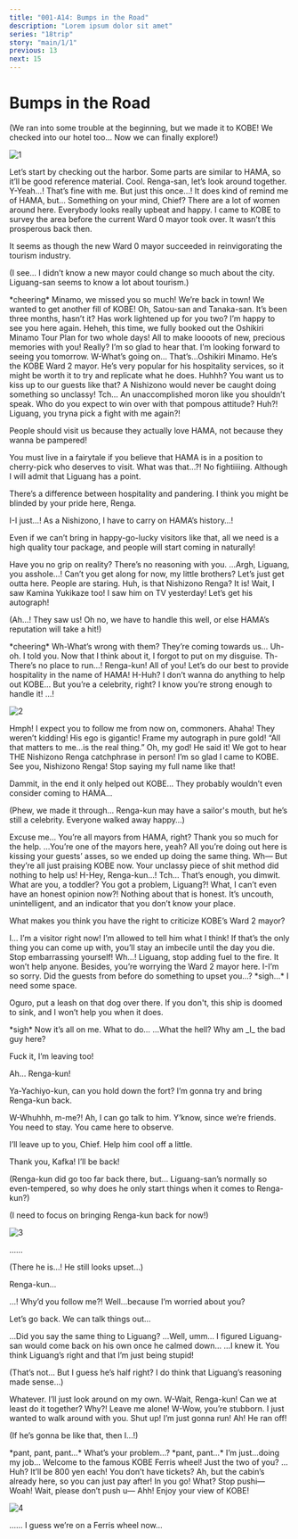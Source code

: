 ```yaml
---
title: "001-A14: Bumps in the Road"
description: "Lorem ipsum dolor sit amet"
series: "18trip"
story: "main/1/1"
previous: 13
next: 15
---
```



# Bumps in the Road

<Divider loc="KOBE - Meriken Park" />

<Bubble mc>
<p class="t">(We ran into some trouble at the beginning, but we made it to KOBE! We checked into our hotel too… Now we can finally explore!)</p>
</Bubble>

![1](1.jpg)

<Bubble character="Kafka">
Let’s start by checking out the harbor. Some parts are similar to HAMA, so it’ll be good reference material.
</Bubble>

<Bubble character="Ten">
Cool. Renga-san, let’s look around together.
</Bubble>

<Bubble character="Renga">
Y-Yeah…! That’s fine with me. But just this once…!
</Bubble>

<Bubble mc>
It does kind of remind me of HAMA, but…
</Bubble>

<Bubble character="Kafka">
Something on your mind, Chief?
</Bubble>

<Bubble mc>
There are a lot of women around here. Everybody looks really upbeat and happy.
</Bubble>

<Bubble character="Liguang">
I came to KOBE to survey the area before the current Ward 0 mayor took over. It wasn’t this prosperous back then.

It seems as though the new Ward 0 mayor succeeded in reinvigorating the tourism industry.
</Bubble>

<Bubble mc>
<p class="t">(I see… I didn’t know a new mayor could change so much about the city. Liguang-san seems to know a lot about tourism.)</p>
</Bubble>

<Narration>
&ast;cheering&ast;
</Narration>

<Bubble character="KOBE Fan A">
Minamo, we missed you so much!
</Bubble>

<Bubble character="KOBE Fan B">
We’re back in town! We wanted to get another fill of KOBE!
</Bubble>

<Bubble character="Minamo" name="???">
Oh, Satou-san and Tanaka-san. It’s been three months, hasn’t it? Has work lightened up for you two? I’m happy to see you here again.
</Bubble>

<Bubble character="KOBE Fan A">
Heheh, this time, we fully booked out the Oshikiri Minamo Tour Plan for two whole days!
</Bubble>

<Bubble character="KOBE Fan B">
All to make loooots of new, precious memories with you!
</Bubble>

<Bubble character="Minamo" name="???">
Really? I’m so glad to hear that. I’m looking forward to seeing you tomorrow.
</Bubble>

<Bubble character="Renga">
W-What’s going on…
</Bubble>

<Bubble character="Kafka">
That’s…Oshikiri Minamo. He’s the KOBE Ward 2 mayor. He’s very popular for his hospitality services, so it might be worth it to try and replicate what he does.
</Bubble>

<Bubble character="Renga">
Huhhh? You want us to kiss up to our guests like that? A Nishizono would never be caught doing something so unclassy!
</Bubble>

<Bubble character="Liguang">
Tch… An unaccomplished moron like you shouldn’t speak. Who do you expect to win over with that pompous attitude?
</Bubble>

<Bubble character="Renga">
Huh?! Liguang, you tryna pick a fight with me again?!

People should visit us because they actually love HAMA, not because they wanna be pampered!
</Bubble>

<Bubble character="Liguang">
You must live in a fairytale if you believe that HAMA is in a position to cherry-pick who deserves to visit.
</Bubble>

<Bubble character="Renga">
What was that…?!
</Bubble>

<Bubble character="Kafka">
No fightiiiing. Although I will admit that Liguang has a point.

There’s a difference between hospitality and pandering. I think you might be blinded by your pride here, Renga.
</Bubble>

<Bubble character="Renga">
I-I just…! As a Nishizono, I have to carry on HAMA’s history…!

Even if we can’t bring in happy-go-lucky visitors like that, all we need is a high quality tour package, and people will start coming in naturally!
</Bubble>

<Bubble character="Liguang">
Have you no grip on reality? There’s no reasoning with you.
</Bubble>

<Bubble character="Renga">
…Argh, Liguang, you asshole…!
</Bubble>

<Bubble character="Yukikaze">
Can’t you get along for now, my little brothers?
</Bubble>

<Bubble character="Ten">
Let’s just get outta here. People are staring.
</Bubble>

<Bubble character="KOBE Fan C">
Huh, is that Nishizono Renga?
</Bubble>

<Bubble character="KOBE Fan D">
It is! Wait, I saw Kamina Yukikaze too!
</Bubble>

<Bubble character="KOBE Fan B">
I saw him on TV yesterday! Let’s get his autograph!
</Bubble>

<Bubble mc>
<p class="t">(Ah…! They saw us! Oh no, we have to handle this well, or else HAMA’s reputation will take a hit!)</p>
</Bubble>

<Narration>
&ast;cheering&ast;
</Narration>

<Bubble character="Renga">
Wh-What’s wrong with them? They’re coming towards us…
</Bubble>

<Bubble character="Ten">
Uh-oh. I told you.
</Bubble>

<Bubble character="Yukikaze">
Now that I think about it, I forgot to put on my disguise.
</Bubble>

<Bubble character="Renga">
Th-There’s no place to run…!
</Bubble>

<Bubble mc>
Renga-kun! All of you! Let’s do our best to provide hospitality in the name of HAMA!
</Bubble>

<Bubble character="Renga">
H-Huh? I don’t wanna do anything to help out KOBE…
</Bubble>

<Bubble mc>
But you’re a celebrity, right? I know you’re strong enough to handle it!
</Bubble>

<Bubble character="Renga">
…!
</Bubble>

<Divider omotenashi />

![2](2.jpg)

<Bubble character="Renga">
Hmph! I expect you to follow me from now on, commoners.
</Bubble>

<Bubble character="KOBE Fan A">
Ahaha! They weren’t kidding! His ego is gigantic!
</Bubble>

<Bubble character="Renga">
Frame my autograph in pure gold! “All that matters to me…is the real thing.”
</Bubble>

<Bubble character="KOBE Fan B">
Oh, my god! He said it! We got to hear THE Nishizono Renga catchphrase in person! I’m so glad I came to KOBE.
</Bubble>

<Bubble character="KOBE Fan C">
See you, Nishizono Renga!
</Bubble>

<Bubble character="Renga">
Stop saying my full name like that!

Dammit, in the end it only helped out KOBE… They probably wouldn’t even consider coming to HAMA…
</Bubble>

<Bubble mc>
<p class="t">(Phew, we made it through… Renga-kun may have a sailor's mouth, but he’s still a celebrity. Everyone walked away happy…)</p>
</Bubble>

<Bubble character="Minamo">
Excuse me… You’re all mayors from HAMA, right? Thank you so much for the help.
</Bubble>

<Bubble character="Renga">
…You’re one of the mayors here, yeah? All you’re doing out here is kissing your guests’ asses, so we ended up doing the same thing.
</Bubble>

<Bubble character="Minamo">
Wh&NoBreak;—
</Bubble>

<Bubble character="Renga">
But they’re all just praising KOBE now. Your unclassy piece of shit method did nothing to help us!
</Bubble>

<Bubble mc>
H-Hey, Renga-kun…!
</Bubble>

<Bubble character="Liguang">
Tch… That’s enough, you dimwit. What are you, a toddler?
</Bubble>

<Bubble character="Renga">
You got a problem, Liguang?! What, I can’t even have an honest opinion now?!
</Bubble>

<Bubble character="Liguang">
Nothing about that is honest. It’s uncouth, unintelligent, and an indicator that you don’t know your place.

What makes you think you have the right to criticize KOBE’s Ward 2 mayor?
</Bubble>

<Bubble character="Renga">
I… I’m a visitor right now! I’m allowed to tell him what I think!
</Bubble>

<Bubble character="Liguang">
If that’s the only thing you can come up with, you’ll stay an imbecile until the day you die. Stop embarrassing yourself!
</Bubble>

<Bubble character="Renga">
Wh…!
</Bubble>

<Bubble character="Yukikaze">
Liguang, stop adding fuel to the fire. It won’t help anyone. Besides, you’re worrying the Ward 2 mayor here.
</Bubble>

<Bubble character="Minamo">
I-I’m so sorry. Did the guests from before do something to upset you…?
</Bubble>

<Bubble character="Liguang">
&ast;sigh…&ast; I need some space.

Oguro, put a leash on that dog over there. If you don't, this ship is doomed to sink, and I won’t help you when it does.
</Bubble>

<Bubble character="Kafka">
&ast;sigh&ast; Now it’s all on me. What to do…
</Bubble>

<Bubble character="Renga">
…What the hell? Why am _I_ the bad guy here?

Fuck it, I’m leaving too!
</Bubble>

<Bubble mc>
Ah… Renga-kun!

Ya-Yachiyo-kun, can you hold down the fort? I’m gonna try and bring Renga-kun back.
</Bubble>

<Bubble character="Yachiyo">
W-Whuhhh, m-me?!
</Bubble>

<Bubble character="Ten">
Ah, I can go talk to him. Y’know, since we’re friends.
</Bubble>

<Bubble character="Kafka">
You need to stay. You came here to observe.

I’ll leave up to you, Chief. Help him cool off a little.
</Bubble>

<Bubble mc>
Thank you, Kafka! I’ll be back!

<p class="t">(Renga-kun did go too far back there, but… Liguang-san’s normally so even-tempered, so why does he only start things when it comes to Renga-kun?)</p>

<p class="t">(I need to focus on bringing Renga-kun back for now!)</p>
</Bubble>

<Divider timeskip />

![3](3.jpg)

<Bubble character="Renga">
……
</Bubble>

<Bubble mc>
<p class="t">(There he is…! He still looks upset…)</p>

Renga-kun…
</Bubble>

<Bubble character="Renga">
…! Why’d you follow me?!
</Bubble>

<Bubble mc>
Well…because I’m worried about you?

Let’s go back. We can talk things out…
</Bubble>

<Bubble character="Renga">
…Did you say the same thing to Liguang?
</Bubble>

<Bubble mc>
…Well, umm… I figured Liguang-san would come back on his own once he calmed down…
</Bubble>

<Bubble character="Renga">
…I knew it. You think Liguang’s right and that I’m just being stupid!
</Bubble>

<Bubble mc>
<p class="t">(That’s not… But I guess he’s half right? I do think that Liguang’s reasoning made sense…)</p>
</Bubble>

<Bubble character="Renga">
Whatever. I’ll just look around on my own.
</Bubble>

<Bubble mc>
W-Wait, Renga-kun! Can we at least do it together?
</Bubble>

<Bubble character="Renga">
Why?! Leave me alone!
</Bubble>

<Bubble mc>
W-Wow, you’re stubborn. I just wanted to walk around with you.
</Bubble>

<Bubble character="Renga">
Shut up! I’m just gonna run!
</Bubble>

<Bubble mc>
Ah! He ran off!

<p class="t">(If he’s gonna be like that, then I…!)</p>
</Bubble>

<Divider timeskip />

<Bubble character="Renga">
&ast;pant, pant, pant…&ast; What’s your problem…?
</Bubble>

<Bubble mc>
&ast;pant, pant…&ast; I’m just…doing my job…
</Bubble>

<Bubble character="Pushy Ferris Wheel Operator">
Welcome to the famous KOBE Ferris wheel! Just the two of you?
</Bubble>

<Bubble character="Renga">
…Huh?
</Bubble>

<Bubble character="Pushy Ferris Wheel Operator">
It’ll be 800 yen each! You don’t have tickets? Ah, but the cabin’s already here, so you can just pay after! In you go!
</Bubble>

<Bubble character="Renga">
What? Stop pushi&NoBreak;— Woah!
</Bubble>

<Bubble mc>
Wait, please don’t push u&NoBreak;— Ahh!
</Bubble>

<Divider loc="KOBE Mosaic Ferris Wheel" />

<Bubble character="Pushy Ferris Wheel Operator">
Enjoy your view of KOBE!
</Bubble>

![4](4.jpg)

<Bubble character="Renga">
……
</Bubble>

<Bubble mc>
I guess we’re on a Ferris wheel now…
</Bubble>
